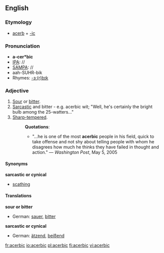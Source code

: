 ==English==
===Etymology===
*[[acerb]] + [[-ic]]

===Pronunciation===
*'''a-cer*bic'''
*[[IPA]]: //
*[[SAMPA]]: //
*aah-SUHR-bik
*Rhymes: [[Rhymes:English:-ɜː(r)bɪk|-ɜː(r)bɪk]]

===Adjective===
{{en-adj}}
#[[sour|Sour]] or [[bitter]].
#[[sarcastic|Sarcastic]] and bitter - e.g. acerbic wit; "Well, he's certainly the bright bulb among the 25-watters..."
#[[sharp-tempered|Sharp-tempered]].
#:'''Quotations''':
#:*"...he is one of the most '''acerbic''' people in his field, quick to take offense and not shy about telling people with whom he disagrees how much he thinks they have failed in thought and action." &mdash; ''Washington Post'', May 5, 2005

====Synonyms====
'''sarcastic or cynical'''
*[[scathing]]

====Translations====
'''sour or bitter'''
*German: [[sauer]], [[bitter]]

'''sarcastic or cynical'''
*German: [[ätzend]], [[beißend]]

[[fr:acerbic]]
[[io:acerbic]]
[[pl:acerbic]]
[[fi:acerbic]]
[[vi:acerbic]]
